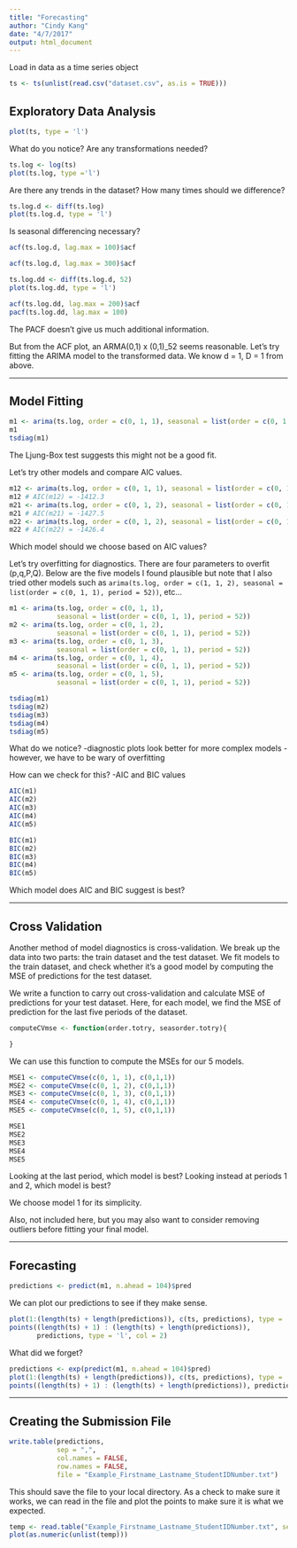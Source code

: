 ```yaml
---
title: "Forecasting"
author: "Cindy Kang"
date: "4/7/2017"
output: html_document
---
```


Load in data as a time series object
```r
ts <- ts(unlist(read.csv("dataset.csv", as.is = TRUE)))
```


## Exploratory Data Analysis

```r
plot(ts, type = 'l')
```

What do you notice? Are any transformations needed?


```r
ts.log <- log(ts)
plot(ts.log, type ='l')
```

Are there any trends in the dataset? How many times should we difference?


```r
ts.log.d <- diff(ts.log)
plot(ts.log.d, type = 'l')
```

Is seasonal differencing necessary?


```r
acf(ts.log.d, lag.max = 100)$acf
```

```r
acf(ts.log.d, lag.max = 300)$acf
```

```r
ts.log.dd <- diff(ts.log.d, 52)
plot(ts.log.dd, type = 'l')
```

```r
acf(ts.log.dd, lag.max = 200)$acf
pacf(ts.log.dd, lag.max = 100)
```

The PACF doesn't give us much additional information. 

But from the ACF plot, an ARMA(0,1) x (0,1)_52 seems reasonable. Let's try fitting the ARIMA model to the transformed data. We know d = 1, D = 1 from above.

---

## Model Fitting 

```r
m1 <- arima(ts.log, order = c(0, 1, 1), seasonal = list(order = c(0, 1, 1), period = 52))
m1
tsdiag(m1)
```

The Ljung-Box test suggests this might not be a good fit.

Let's try other models and compare AIC values.

```r
m12 <- arima(ts.log, order = c(0, 1, 1), seasonal = list(order = c(0, 1, 2), period = 52))
m12 # AIC(m12) = -1412.3
m21 <- arima(ts.log, order = c(0, 1, 2), seasonal = list(order = c(0, 1, 1), period = 52))
m21 # AIC(m21) = -1427.5 
m22 <- arima(ts.log, order = c(0, 1, 2), seasonal = list(order = c(0, 1, 2), period = 52))
m22 # AIC(m22) = -1426.4
```

Which model should we choose based on AIC values?

Let's try overfitting for diagnostics. There are four parameters to overfit (p,q,P,Q).
Below are the five models I found plausible but note that I also tried other models such as 
`arima(ts.log, order = c(1, 1, 2), seasonal = list(order = c(0, 1, 1), period = 52))`, etc...

```r
m1 <- arima(ts.log, order = c(0, 1, 1), 
            seasonal = list(order = c(0, 1, 1), period = 52)) 
m2 <- arima(ts.log, order = c(0, 1, 2), 
            seasonal = list(order = c(0, 1, 1), period = 52))
m3 <- arima(ts.log, order = c(0, 1, 3), 
            seasonal = list(order = c(0, 1, 1), period = 52))
m4 <- arima(ts.log, order = c(0, 1, 4), 
            seasonal = list(order = c(0, 1, 1), period = 52))
m5 <- arima(ts.log, order = c(0, 1, 5), 
            seasonal = list(order = c(0, 1, 1), period = 52))
```


```r
tsdiag(m1)
tsdiag(m2)
tsdiag(m3) 
tsdiag(m4) 
tsdiag(m5) 
```


What do we notice?
-diagnostic plots look better for more complex models
-however, we have to be wary of overfitting

How can we check for this?
-AIC and BIC values


```r
AIC(m1)
AIC(m2)
AIC(m3) 
AIC(m4)
AIC(m5) 

BIC(m1)
BIC(m2)
BIC(m3) 
BIC(m4)
BIC(m5)
```


Which model does AIC and BIC suggest is best?




---

## Cross Validation

Another method of model diagnostics is cross-validation. We break up the data into two parts: the train dataset and the test dataset. We fit models to the train dataset, and check whether it's a good model by computing the MSE of predictions for the test dataset. 

We write a function to carry out cross-validation and calculate MSE of predictions for your test dataset. Here, for each model, we find the MSE of prediction for the last five periods of the dataset. 

```r
computeCVmse <- function(order.totry, seasorder.totry){

}
```


We can use this function to compute the MSEs for our 5 models.

```r
MSE1 <- computeCVmse(c(0, 1, 1), c(0,1,1))
MSE2 <- computeCVmse(c(0, 1, 2), c(0,1,1))
MSE3 <- computeCVmse(c(0, 1, 3), c(0,1,1))
MSE4 <- computeCVmse(c(0, 1, 4), c(0,1,1))
MSE5 <- computeCVmse(c(0, 1, 5), c(0,1,1))

MSE1
MSE2
MSE3
MSE4
MSE5
```

Looking at the last period, which model is best?
Looking instead at periods 1 and 2, which model is best?

We choose model 1 for its simplicity. 

Also, not included here, but you may also want to consider removing outliers before fitting your final model.

---

## Forecasting

```r
predictions <- predict(m1, n.ahead = 104)$pred
```

We can plot our predictions to see if they make sense.

```r
plot(1:(length(ts) + length(predictions)), c(ts, predictions), type = 'l', col = 1)
points((length(ts) + 1) : (length(ts) + length(predictions)), 
       predictions, type = 'l', col = 2)
```


What did we forget?

```r
predictions <- exp(predict(m1, n.ahead = 104)$pred)
plot(1:(length(ts) + length(predictions)), c(ts, predictions), type = 'l', col = 1)
points((length(ts) + 1) : (length(ts) + length(predictions)), predictions, type = 'l', col = 2)
```


---

## Creating the Submission File

```r
write.table(predictions,
            sep = ",",
            col.names = FALSE,
            row.names = FALSE,
            file = "Example_Firstname_Lastname_StudentIDNumber.txt")

```

This should save the file to your local directory. As a check to make sure it works, we can read in the file and plot the points to make sure it is what we expected.

```r
temp <- read.table("Example_Firstname_Lastname_StudentIDNumber.txt", sep = ",")
plot(as.numeric(unlist(temp)))
```












